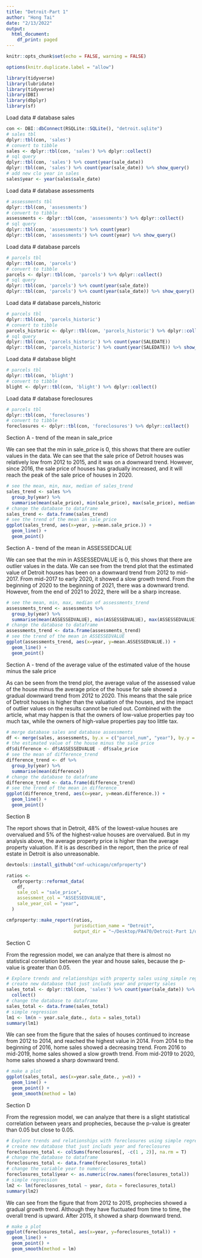 ```yaml
---
title: "Detroit-Part 1"
author: "Hong Tai"
date: "2/13/2022"
output:
  html_document:
    df_print: paged
---
```


```r
knitr::opts_chunk$set(echo = FALSE, warning = FALSE)
```

```r
options(knitr.duplicate.label = "allow")
```


```r
library(tidyverse)
library(lubridate)
library(tidyverse)
library(DBI)
library(dbplyr)
library(sf)
```


Load data # database sales
```r
con <- DBI::dbConnect(RSQLite::SQLite(), "detroit.sqlite")
# sales tbl
dplyr::tbl(con, 'sales')
# convert to tibble
sales <- dplyr::tbl(con, 'sales') %>% dplyr::collect()
# sql query
dplyr::tbl(con, 'sales') %>% count(year(sale_date))
dplyr::tbl(con, 'sales') %>% count(year(sale_date)) %>% show_query()
# add new clo year in sales
sales$year <- year(sales$sale_date)
```
Load data # database assessments
```r
# assessments tbl
dplyr::tbl(con, 'assessments')
# convert to tibble
assessments <- dplyr::tbl(con, 'assessments') %>% dplyr::collect()
# sql query
dplyr::tbl(con, 'assessments') %>% count(year)
dplyr::tbl(con, 'assessments') %>% count(year) %>% show_query()
```
Load data # database parcels
```r
# parcels tbl
dplyr::tbl(con, 'parcels')
# convert to tibble
parcels <- dplyr::tbl(con, 'parcels') %>% dplyr::collect()
# sql query
dplyr::tbl(con, 'parcels') %>% count(year(sale_date))
dplyr::tbl(con, 'parcels') %>% count(year(sale_date)) %>% show_query()
```
Load data # database parcels_historic
```r
# parcels tbl
dplyr::tbl(con, 'parcels_historic')
# convert to tibble
parcels_historic <- dplyr::tbl(con, 'parcels_historic') %>% dplyr::collect()
# sql query
dplyr::tbl(con, 'parcels_historic') %>% count(year(SALEDATE))
dplyr::tbl(con, 'parcels_historic') %>% count(year(SALEDATE)) %>% show_query()
```
Load data # database blight
```r
# parcels tbl
dplyr::tbl(con, 'blight')
# convert to tibble
blight <- dplyr::tbl(con, 'blight') %>% dplyr::collect()
```
Load data # database foreclosures
```r
# parcels tbl
dplyr::tbl(con, 'foreclosures')
# convert to tibble
foreclosures <- dplyr::tbl(con, 'foreclosures') %>% dplyr::collect()
```
Section A - trend of the mean in sale_price

We can see that the min in sale_price is 0, this shows that there are outlier values in the data.
We can see that the sale price of Detroit houses was relatively low from 2012 to 2015, and it was on a downward trend. However, since 2016, the sale price of houses has gradually increased, and it will reach the peak of the sale price of houses in 2020.
```r
# see the mean, min, max, median of sales_trend
sales_trend <- sales %>%
  group_by(year) %>%
  summarise(mean(sale_price), min(sale_price), max(sale_price), median(sale_price))
# change the database to dataframe
sales_trend <- data.frame(sales_trend)
# see the trend of the mean in sale_price
ggplot(sales_trend, aes(x=year, y=mean.sale_price.)) +
  geom_line() +
  geom_point()
```
Section A - trend of the mean in ASSESSEDCALUE

We can see that the min in ASSESSEDVALUE is 0, this shows that there are outlier values in the data.
We can see from the trend plot that the estimated value of Detroit houses has been on a downward trend from 2012 to mid-2017. From mid-2017 to early 2020, it showed a slow growth trend. From the beginning of 2020 to the beginning of 2021, there was a downward trend. However, from the end of 2021 to 2022, there will be a sharp increase.
```r
# see the mean, min, max, median of assessments_trend
assessments_trend <- assessments %>%
  group_by(year) %>%
  summarise(mean(ASSESSEDVALUE), min(ASSESSEDVALUE), max(ASSESSEDVALUE), median(ASSESSEDVALUE))
# change the database to dataframe
assessments_trend <- data.frame(assessments_trend)
# see the trend of the mean in ASSESSEDVALUE
ggplot(assessments_trend, aes(x=year, y=mean.ASSESSEDVALUE.)) +
  geom_line() +
  geom_point()
```
Section A - trend of the average value of the estimated value of the house minus the sale price

As can be seen from the trend plot, the average value of the assessed value of the house minus the average price of the house for sale showed a gradual downward trend from 2012 to 2020. This means that the sale price of Detroit houses is higher than the valuation of the houses, and the impact of outlier values on the results cannot be ruled out. Combined with the article, what may happen is that the owners of low-value properties pay too much tax, while the owners of high-value properties pay too little tax.
```r
# merge database sales and database assessments
df <- merge(sales, assessments, by.x = c("parcel_num", "year"), by.y = c("PARCELNO", "year"))
# the estimated value of the house minus the sale price
df$difference <- df$ASSESSEDVALUE - df$sale_price
# see the mean of difference_trend
difference_trend <- df %>%
  group_by(year) %>%
  summarise(mean(difference))
# change the database to dataframe
difference_trend <- data.frame(difference_trend)
# see the trend of the mean in difference
ggplot(difference_trend, aes(x=year, y=mean.difference.)) +
  geom_line() +
  geom_point()
```

Section B

The report shows that in Detroit, 48% of the lowest-value houses are overvalued and 5% of the highest-value houses are overvalued. But in my analysis above, the average property price is higher than the average property valuation. If it is as described in the report, then the price of real estate in Detroit is also unreasonable.
```r
devtools::install_github("cmf-uchicago/cmfproperty")

ratios <-
  cmfproperty::reformat_data(
    df,
    sale_col = "sale_price",
    assessment_col = "ASSESSEDVALUE",
    sale_year_col = "year",
  )

cmfproperty::make_report(ratios, 
                         jurisdiction_name = "Detroit",
                         output_dir = "~/Desktop/PA470/Detroit-Part 1/database/") 
```

Section C

From the regression model, we can analyze that there is almost no statistical correlation between the year and house sales, because the p-value is greater than 0.05.
```r
# Explore trends and relationships with property sales using simple regressions
# create new database that just includs year and property sales
sales_total <- dplyr::tbl(con, 'sales') %>% count(year(sale_date)) %>%
  collect()
# change the database to dataframe
sales_total <- data.frame(sales_total)
# simple regression
lm1 <- lm(n ~ year.sale_date., data = sales_total)
summary(lm1)
```

We can see from the figure that the sales of houses continued to increase from 2012 to 2014, and reached the highest value in 2014. From 2014 to the beginning of 2016, home sales showed a decreasing trend. From 2016 to mid-2019, home sales showed a slow growth trend. From mid-2019 to 2020, home sales showed a sharp downward trend.
```r
# make a plot
ggplot(sales_total, aes(x=year.sale_date., y=n)) +
  geom_line() +
  geom_point() +
  geom_smooth(method = lm)
```

Section D

From the regression model, we can analyze that there is a slight statistical correlation between years and prophecies, because the p-value is greater than 0.05 but close to 0.05.
```r
# Explore trends and relationships with foreclosures using simple regressions
# create new database that just includs year and foreclosures
foreclosures_total <- colSums(foreclosures[, -c(1 , 2)], na.rm = T)
# change the database to dataframe
foreclosures_total <- data.frame(foreclosures_total)
# change the variable year to numeric
foreclosures_total$year <- as.numeric(row.names(foreclosures_total))
# simple regression
lm2 <- lm(foreclosures_total ~ year, data = foreclosures_total)
summary(lm2)
```

We can see from the figure that from 2012 to 2015, prophecies showed a gradual growth trend. Although they have fluctuated from time to time, the overall trend is upward. After 2015, it showed a sharp downward trend.
```r
# make a plot
ggplot(foreclosures_total, aes(x=year, y=foreclosures_total)) +
  geom_line() +
  geom_point() +
  geom_smooth(method = lm)
```